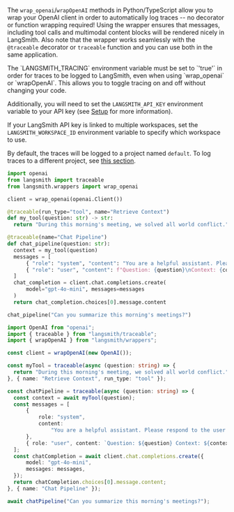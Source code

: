 The `wrap_openai`/`wrapOpenAI` methods in Python/TypeScript allow you to wrap your OpenAI client in order to automatically log traces -- no decorator or function wrapping required! Using the wrapper ensures that messages, including tool calls and multimodal content blocks will be rendered nicely in LangSmith. Also note that the wrapper works seamlessly with the `@traceable` decorator or `traceable` function and you can use both in the same application.

<Note>
The `LANGSMITH_TRACING` environment variable must be set to `'true'` in order for traces to be logged to LangSmith, even when using `wrap_openai` or `wrapOpenAI`. This allows you to toggle tracing on and off without changing your code.

Additionally, you will need to set the `LANGSMITH_API_KEY` environment variable to your API key (see [Setup](/) for more information).

If your LangSmith API key is linked to multiple workspaces, set the `LANGSMITH_WORKSPACE_ID` environment variable to specify which workspace to use.

By default, the traces will be logged to a project named `default`. To log traces to a different project, see [this section](/langsmith/log-traces-to-project).
</Note>

<CodeGroup>

```python Python
import openai
from langsmith import traceable
from langsmith.wrappers import wrap_openai

client = wrap_openai(openai.Client())

@traceable(run_type="tool", name="Retrieve Context")
def my_tool(question: str) -> str:
  return "During this morning's meeting, we solved all world conflict."

@traceable(name="Chat Pipeline")
def chat_pipeline(question: str):
  context = my_tool(question)
  messages = [
      { "role": "system", "content": "You are a helpful assistant. Please respond to the user's request only based on the given context." },
      { "role": "user", "content": f"Question: {question}\nContext: {context}"}
  ]
  chat_completion = client.chat.completions.create(
      model="gpt-4o-mini", messages=messages
  )
  return chat_completion.choices[0].message.content

chat_pipeline("Can you summarize this morning's meetings?")
```

```typescript TypeScript
import OpenAI from "openai";
import { traceable } from "langsmith/traceable";
import { wrapOpenAI } from "langsmith/wrappers";

const client = wrapOpenAI(new OpenAI());

const myTool = traceable(async (question: string) => {
  return "During this morning's meeting, we solved all world conflict.";
}, { name: "Retrieve Context", run_type: "tool" });

const chatPipeline = traceable(async (question: string) => {
  const context = await myTool(question);
  const messages = [
      {
          role: "system",
          content:
              "You are a helpful assistant. Please respond to the user's request only based on the given context.",
      },
      { role: "user", content: `Question: ${question} Context: ${context}` },
  ];
  const chatCompletion = await client.chat.completions.create({
      model: "gpt-4o-mini",
      messages: messages,
  });
  return chatCompletion.choices[0].message.content;
}, { name: "Chat Pipeline" });

await chatPipeline("Can you summarize this morning's meetings?");
```

</CodeGroup>

